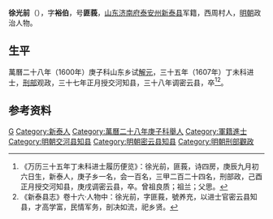 '''徐光前'''（{{bd|1580年||1610年||}}），字'''裕伯'''，号'''匪莪'''，[[山东|山东]][[济南府|济南府]][[泰安州|泰安州]][[新泰县|新泰县]]军籍，西周村人，[[明朝|明朝]]政治人物。

== 生平 ==
萬曆二十八年（1600年）庚子科山东乡试[[解元|解元]]，三十五年（1607年）丁未科进士，[[刑部|刑部]]观政，三十七年正月授交河知县，三十八年调密云县，卒<ref>《万历三十五年丁未科进士履历便览》：徐光前，匪莪，诗四房，庚辰九月初六日生，新泰人，庚子乡一名，会一百名，三甲二百二十四名，刑部政，己酉正月授交河知县，庚戌调密云县，卒。曾祖良质；祖兰；父思。</ref><ref>《新泰县志》卷十六·人物中：徐光前，字匪莪，號养充，以进士官密云县知县，才高学富，民情军务，剖决如流，祀乡贤。</ref>。

==参考资料==
{{reflist}}

{{萬曆三十五年丁未科殿試金榜}}

{{Authority control}}

{{DEFAULTSORT:}}
[[Category:徐姓|G]]
[[Category:新泰人|Category:新泰人]]
[[Category:萬曆二十八年庚子科舉人|Category:萬曆二十八年庚子科舉人]]
[[Category:軍籍進士|Category:軍籍進士]]
[[Category:明朝交河县知县|Category:明朝交河县知县]]
[[Category:明朝密云县知县|Category:明朝密云县知县]]
[[Category:明朝刑部觀政|Category:明朝刑部觀政]]


{{明朝人物小作品}}